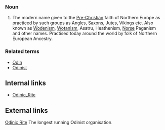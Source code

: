===Noun===

#The modern name given to the [[Pre-Christian]] faith of Northern Europe as practiced by such groups as Angles, Saxons, Jutes, Vikings etc. Also known as [[Wodenism]], [[Wotanism]], Asatru, Heathenism, [[Norse]] Paganism and other names. Practised today around the world by folk of Northern European Ancestry.

===Related terms===
*[[Odin]]
*[[Odinist]]

== Internal links ==
*[[w:Odinic_Rite|Odinic_Rite]]

== External links ==
[http://www.odinic-rite.org Odinic Rite] The longest running Odinist organisation.